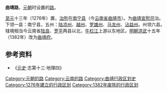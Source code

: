 '''曲靖路'''，[[元朝|元朝]]时设置的[[路_(行政区划)|路]]。

[[至元_(忽必烈)|至元]]十三年（1276年）置，[[治所|治所]]在[[南宁县_(元朝)|南宁县]]（今[[云南省|云南省]][[曲靖市|曲靖市]]）。为[[曲靖宣慰司|曲靖宣慰司]]治。下领一县：南宁县，五州：[[陸涼州|陆凉州]]、[[越州_(云南)|越州]]、[[罗雄州|罗雄州]]、[[马龙州|马龙州]]、[[沾益州|沾益州]]。州领六县。辖境相当今云南省[[陆良县|陆良]]、[[罗平县|罗平]]两县以北，[[牛栏江|牛栏江]]上游以东地区。[[明朝|明朝]][[洪武|洪武]]十五年（1382年）改为[[曲靖府|曲靖府]]。 

== 参考资料 ==
*《[[元史|元史]]·志第十三·地理四》

{{元朝云南行政区划}}
{{元朝行政区划|nocat}}
{{元朝行政区划小作品}}
[[Category:元朝的路|Category:元朝的路]]
[[Category:云南的路|Category:云南的路]]
[[Category:曲靖行政区划史|Category:曲靖行政区划史]]
[[Category:1276年建立的行政区划|Category:1276年建立的行政区划]]
[[Category:1382年废除的行政区划|Category:1382年废除的行政区划]]